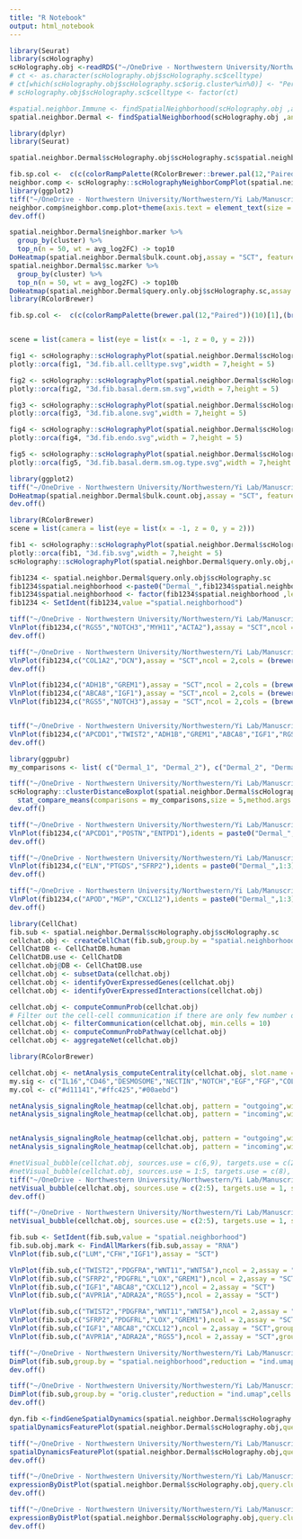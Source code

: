 ```yaml
---
title: "R Notebook"
output: html_notebook
---
```


```r
library(Seurat)
library(scHolography)
scHolography.obj <-readRDS("~/OneDrive - Northwestern University/Northwestern/Yi Lab/Manuscript/Code_2ndDraft/Human Skin/scHolography.obj_new.rds")
# ct <- as.character(scHolography.obj$scHolography.sc$celltype)
# ct[which(scHolography.obj$scHolography.sc$orig.cluster%in%0)] <- "Pericyte"
# scHolography.obj$scHolography.sc$celltype <- factor(ct)

```

```r

#spatial.neighbor.Immune <- findSpatialNeighborhood(scHolography.obj ,annotationToUse = "celltype",query.cluster = c("Immune"),orig.assay = "RNA",nNeighborhood = 2)
spatial.neighbor.Dermal <- findSpatialNeighborhood(scHolography.obj ,annotationToUse = "celltype",query.cluster = c("Dermal"),orig.assay = "RNA")
```

```r
library(dplyr)
library(Seurat)

spatial.neighbor.Dermal$scHolography.obj$scHolography.sc$spatial.neighborhood[which(spatial.neighbor.Dermal$scHolography.obj$scHolography.sc$spatial.neighborhood%in%c(as.character(1:4)))] <- paste0("Dermal_",spatial.neighbor.Dermal$scHolography.obj$scHolography.sc$spatial.neighborhood[which(spatial.neighbor.Dermal$scHolography.obj$scHolography.sc$spatial.neighborhood%in%c(as.character(1:4)))])

fib.sp.col <-  c(c(colorRampPalette(RColorBrewer::brewer.pal(12,"Paired"))(10)[1],(RColorBrewer::brewer.pal(4,"Greens"))),colorRampPalette(RColorBrewer::brewer.pal(12,"Paired"))(10)[c(2,4:10)])
neighbor.comp <- scHolography::scHolographyNeighborCompPlot(spatial.neighbor.Dermal$scHolography.obj,annotationToUse = "spatial.neighborhood",query.cluster = paste0("Dermal_",1:4),color = fib.sp.col)
library(ggplot2)
tiff("~/OneDrive - Northwestern University/Northwestern/Yi Lab/Manuscript/Code_2ndDraft/Human Skin/Fib.spatial.neighbor.comp.tiff", units="in", width=5, height=6, res=600)
neighbor.comp$neighbor.comp.plot+theme(axis.text = element_text(size = 16,face = "bold"),axis.title.x = element_blank(),axis.title.y = element_text(size = 20,face = "bold") ,axis.text.x = element_text(angle = 30,hjust=1))+NoLegend()
dev.off()

```

```r
spatial.neighbor.Dermal$neighbor.marker %>%
  group_by(cluster) %>%
  top_n(n = 50, wt = avg_log2FC) -> top10
DoHeatmap(spatial.neighbor.Dermal$bulk.count.obj,assay = "SCT", features = top10$gene) + NoLegend()+viridis::scale_fill_viridis()
spatial.neighbor.Dermal$sc.marker %>%
  group_by(cluster) %>%
  top_n(n = 50, wt = avg_log2FC) -> top10b
DoHeatmap(spatial.neighbor.Dermal$query.only.obj$scHolography.sc,assay = "SCT", features = top10b$gene,group.by = "spatial.neighborhood") + NoLegend()+viridis::scale_fill_viridis()
library(RColorBrewer)

fib.sp.col <-  c(c(colorRampPalette(brewer.pal(12,"Paired"))(10)[1],(brewer.pal(4,"Greens"))),colorRampPalette(brewer.pal(12,"Paired"))(10)[c(2,4:10)])


scene = list(camera = list(eye = list(x = -1, z = 0, y = 2)))

fig1 <- scHolography::scHolographyPlot(spatial.neighbor.Dermal$scHolography.obj,color.by = "spatial.neighborhood",color = fib.sp.col)%>% plotly::layout(scene = scene)
plotly::orca(fig1, "3d.fib.all.celltype.svg",width = 7,height = 5)

fig2 <- scHolography::scHolographyPlot(spatial.neighbor.Dermal$scHolography.obj,color.by = "spatial.neighborhood",color = fib.sp.col, cells = which(spatial.neighbor.Dermal$scHolography.obj$scHolography.sc$celltype%in%c("Basal","Dermal","Smooth Muscle")))%>% plotly::layout(scene = scene)
plotly::orca(fig2, "3d.fib.basal.derm.sm.svg",width = 7,height = 5)

fig3 <- scHolography::scHolographyPlot(spatial.neighbor.Dermal$scHolography.obj,color.by = "spatial.neighborhood",color = fib.sp.col,cells = which(spatial.neighbor.Dermal$scHolography.obj$scHolography.sc$celltype%in%c("Dermal")))%>% plotly::layout(scene = scene)
plotly::orca(fig3, "3d.fib.alone.svg",width = 7,height = 5)

fig4 <- scHolography::scHolographyPlot(spatial.neighbor.Dermal$scHolography.obj,color.by = "spatial.neighborhood",color = fib.sp.col,cells = which(spatial.neighbor.Dermal$scHolography.obj$scHolography.sc$celltype%in%c("Dermal","Endothelial")))%>% plotly::layout(scene = scene)
plotly::orca(fig4, "3d.fib.endo.svg",width = 7,height = 5)

fig5 <- scHolography::scHolographyPlot(spatial.neighbor.Dermal$scHolography.obj,color.by = "celltype",cells = which(spatial.neighbor.Dermal$scHolography.obj$scHolography.sc$celltype%in%c("Basal","Dermal","Smooth Muscle")))%>% plotly::layout(scene = scene)
plotly::orca(fig5, "3d.fib.basal.derm.sm.og.type.svg",width = 7,height = 5)
```
```r
library(ggplot2)
tiff("~/OneDrive - Northwestern University/Northwestern/Yi Lab/Manuscript/Code_2ndDraft/Human Skin/Fib.spatial.neighbor.heatmap.tiff", units="in", width=8, height=9, res=300)
DoHeatmap(spatial.neighbor.Dermal$bulk.count.obj,assay = "SCT", features = top10$gene,group.colors = brewer.pal(4,"Greens")) + NoLegend()+viridis::scale_fill_viridis()+theme(axis.text = element_text(size = 16,face = "bold"))
dev.off()
```

```r
library(RColorBrewer)
scene = list(camera = list(eye = list(x = -1, z = 0, y = 2)))

fib1 <- scHolography::scHolographyPlot(spatial.neighbor.Dermal$scHolography.obj,color.by = "spatial.neighborhood",color = fib.sp.col,cells = which(spatial.neighbor.Dermal$scHolography.obj$scHolography.sc$celltype%in%c("Basal","Dermal","Endothelial","Smooth Muscle")))%>% plotly::layout(scene = scene)
plotly::orca(fib1, "3d.fib.svg",width = 7,height = 5)
scHolography::scHolographyPlot(spatial.neighbor.Dermal$query.only.obj,color.by = "spatial.neighborhood",color = (brewer.pal(4,"Greens")))%>% plotly::layout(scene = scene)
```



```r
fib1234 <- spatial.neighbor.Dermal$query.only.obj$scHolography.sc
fib1234$spatial.neighborhood <-paste0("Dermal_",fib1234$spatial.neighborhood)
fib1234$spatial.neighborhood <- factor(fib1234$spatial.neighborhood ,levels = sort(unique(fib1234$spatial.neighborhood )))
fib1234 <- SetIdent(fib1234,value ="spatial.neighborhood")

tiff("~/OneDrive - Northwestern University/Northwestern/Yi Lab/Manuscript/Code_2ndDraft/Human Skin/Fib.peri.vln.mark.plot.tiff", units="in", width=5, height=5, res=300)
VlnPlot(fib1234,c("RGS5","NOTCH3","MYH11","ACTA2"),assay = "SCT",ncol = 2,cols = (brewer.pal(4,"Greens")))
dev.off()

tiff("~/OneDrive - Northwestern University/Northwestern/Yi Lab/Manuscript/Code_2ndDraft/Human Skin/Fib.1234.col.vln.mark.plot.tiff", units="in", width=5, height=2.5, res=300)
VlnPlot(fib1234,c("COL1A2","DCN"),assay = "SCT",ncol = 2,cols = (brewer.pal(4,"Greens")))
dev.off()

```
```r



VlnPlot(fib1234,c("ADH1B","GREM1"),assay = "SCT",ncol = 2,cols = (brewer.pal(4,"Greens")))
VlnPlot(fib1234,c("ABCA8","IGF1"),assay = "SCT",ncol = 2,cols = (brewer.pal(4,"Greens")))
VlnPlot(fib1234,c("RGS5","NOTCH3"),assay = "SCT",ncol = 2,cols = (brewer.pal(4,"Greens")))


tiff("~/OneDrive - Northwestern University/Northwestern/Yi Lab/Manuscript/Code_2ndDraft/Human Skin/Fib.1234.four.stack.vln.mark.plot.tiff", units="in", width=5, height=6, res=600)
VlnPlot(fib1234,c("APCDD1","TWIST2","ADH1B","GREM1","ABCA8","IGF1","RGS5","NOTCH3"),assay = "SCT",stack = T,flip = T)+NoLegend()+theme(axis.text = element_text(size = 16,face = "bold"),axis.title.x = element_blank(),axis.title.y = element_text(size = 16,face = "bold") ,axis.text.x = element_text(angle = 30,hjust=1))+scale_fill_manual(values = c("#EDF8E9","#EDF8E9", "#BAE4B3" ,"#BAE4B3" ,"#74C476","#74C476", "#238B45", "#238B45"))
dev.off()
```

```r
library(ggpubr)
my_comparisons <- list( c("Dermal_1", "Dermal_2"), c("Dermal_2", "Dermal_3"), c("Dermal_3", "Dermal_4") )

tiff("~/OneDrive - Northwestern University/Northwestern/Yi Lab/Manuscript/Code_2ndDraft/Human Skin//clusterDist.Fib1.2.3.4.to.4.tiff", units="in", width=5, height=5, res=600)
scHolography::clusterDistanceBoxplot(spatial.neighbor.Dermal$scHolography.obj,annotationToUse = "spatial.neighborhood",query.cluster.list = (paste0("Dermal_",c(1:4))),reference.cluster = c("Dermal_4"))+ggplot2::scale_fill_manual(values = (brewer.pal(4,"Greens"))[1:4])+ 
  stat_compare_means(comparisons = my_comparisons,size = 5,method.args = list(alternative="greater"))+NoLegend()+theme(axis.text = element_text(size = 16,face = "bold"),axis.title.x = element_blank(),axis.title.y = element_text(size = 20,face = "bold") ,axis.text.x = element_text(angle = 45,hjust=1))+ylab("SMN Distance")
dev.off()


```

```r
tiff("~/OneDrive - Northwestern University/Northwestern/Yi Lab/Manuscript/Code_2ndDraft/Human Skin//fib1_mark_vln.tiff", units="in", width=10, height=4, res=300)
VlnPlot(fib1234,c("APCDD1","POSTN","ENTPD1"),idents = paste0("Dermal_",1:3),assay = "SCT",ncol = 3,cols = (brewer.pal(4,"Greens"))[1:3])
dev.off()

tiff("~/OneDrive - Northwestern University/Northwestern/Yi Lab/Manuscript/Code_2ndDraft/Human Skin//fib2_mark_vln.tiff", units="in", width=10, height=4, res=300)
VlnPlot(fib1234,c("ELN","PTGDS","SFRP2"),idents = paste0("Dermal_",1:3),assay = "SCT",ncol = 3,cols = (brewer.pal(4,"Greens"))[1:3])
dev.off()

tiff("~/OneDrive - Northwestern University/Northwestern/Yi Lab/Manuscript/Code_2ndDraft/Human Skin//fib3_mark_vln.tiff", units="in", width=10, height=4, res=300)
VlnPlot(fib1234,c("APOD","MGP","CXCL12"),idents = paste0("Dermal_",1:3),assay = "SCT",ncol = 3,cols = (brewer.pal(4,"Greens"))[1:3])
dev.off()

```


```r
library(CellChat)
fib.sub <- spatial.neighbor.Dermal$scHolography.obj$scHolography.sc
cellchat.obj <- createCellChat(fib.sub,group.by = "spatial.neighborhood",assay = "SCT")
CellChatDB <- CellChatDB.human
CellChatDB.use <- CellChatDB 
cellchat.obj@DB <- CellChatDB.use
cellchat.obj <- subsetData(cellchat.obj)
cellchat.obj <- identifyOverExpressedGenes(cellchat.obj)
cellchat.obj <- identifyOverExpressedInteractions(cellchat.obj)
```

```r
cellchat.obj <- computeCommunProb(cellchat.obj)
# Filter out the cell-cell communication if there are only few number of cells in certain cell groups
cellchat.obj <- filterCommunication(cellchat.obj, min.cells = 10)
cellchat.obj <- computeCommunProbPathway(cellchat.obj)
cellchat.obj <- aggregateNet(cellchat.obj)
```
```r
library(RColorBrewer)

cellchat.obj <- netAnalysis_computeCentrality(cellchat.obj, slot.name = "netP") 
my.sig <- c("IL16","CD46","DESMOSOME","NECTIN","NOTCH","EGF","FGF","COLLAGEN","LAMIN")
my.col <- c("#d11141","#ffc425","#00aebd")

netAnalysis_signalingRole_heatmap(cellchat.obj, pattern = "outgoing",width = 20,height = 20,color.heatmap = "YlOrRd")
netAnalysis_signalingRole_heatmap(cellchat.obj, pattern = "incoming",width = 20,height = 20,color.heatmap = "YlOrRd")


netAnalysis_signalingRole_heatmap(cellchat.obj, pattern = "outgoing",width = 20,height = 20,color.heatmap = "YlOrRd",signaling = my.sig)
netAnalysis_signalingRole_heatmap(cellchat.obj, pattern = "incoming",width = 20,height = 20,color.heatmap = "YlOrRd",signaling = my.sig )
```

```r
#netVisual_bubble(cellchat.obj, sources.use = c(6,9), targets.use = c(2:5), signaling = c("CD46","NOTCH"), remove.isolate = FALSE)
#netVisual_bubble(cellchat.obj, sources.use = 1:5, targets.use = c(8), signaling = c("IL16"), remove.isolate = FALSE)
tiff("~/OneDrive - Northwestern University/Northwestern/Yi Lab/Manuscript/Code_2ndDraft/Human Skin//cellchat.collagen.tiff", units="in", width=4, height=6, res=300)
netVisual_bubble(cellchat.obj, sources.use = c(2:5), targets.use = 1, signaling = c("COLLAGEN"), remove.isolate = T)
dev.off()

tiff("~/OneDrive - Northwestern University/Northwestern/Yi Lab/Manuscript/Code_2ndDraft/Human Skin//cellchat.laminin.tiff", units="in", width=4, height=6, res=300)
netVisual_bubble(cellchat.obj, sources.use = c(2:5), targets.use = 1, signaling = c("LAMININ"), remove.isolate = T)
```
```r
fib.sub <- SetIdent(fib.sub,value = "spatial.neighborhood")
fib.sub.obj.mark <- FindAllMarkers(fib.sub,assay = "RNA")
VlnPlot(fib.sub,c("LUM","CFH","IGF1"),assay = "SCT")
```

```r
VlnPlot(fib.sub,c("TWIST2","PDGFRA","WNT11","WNT5A"),ncol = 2,assay = "SCT")
VlnPlot(fib.sub,c("SFRP2","PDGFRL","LOX","GREM1"),ncol = 2,assay = "SCT")
VlnPlot(fib.sub,c("IGF1","ABCA8","CXCL12"),ncol = 2,assay = "SCT")
VlnPlot(fib.sub,c("AVPR1A","ADRA2A","RGS5"),ncol = 2,assay = "SCT")

VlnPlot(fib.sub,c("TWIST2","PDGFRA","WNT11","WNT5A"),ncol = 2,assay = "SCT",group.by = "orig.cluster")
VlnPlot(fib.sub,c("SFRP2","PDGFRL","LOX","GREM1"),ncol = 2,assay = "SCT",group.by = "orig.cluster")
VlnPlot(fib.sub,c("IGF1","ABCA8","CXCL12"),ncol = 2,assay = "SCT",group.by = "orig.cluster")
VlnPlot(fib.sub,c("AVPR1A","ADRA2A","RGS5"),ncol = 2,assay = "SCT",group.by = "orig.cluster")
```
```r
tiff("~/OneDrive - Northwestern University/Northwestern/Yi Lab/Manuscript/Code_2ndDraft/Human Skin//dermal.spatial.cluster.tiff", units="in", width=4, height=4, res=300)
DimPlot(fib.sub,group.by = "spatial.neighborhood",reduction = "ind.umap",cells = which(fib.sub$celltype%in%"Dermal"))+ggtitle("Spatial Neighborhoods")+scale_colour_manual(values = brewer.pal(4,"Greens"))+NoLegend()
dev.off()

tiff("~/OneDrive - Northwestern University/Northwestern/Yi Lab/Manuscript/Code_2ndDraft/Human Skin//dermal.seurat.cluster.tiff", units="in", width=4, height=4, res=300)
DimPlot(fib.sub,group.by = "orig.cluster",reduction = "ind.umap",cells = which(fib.sub$celltype%in%"Dermal"))+ggtitle("Seurat Cluster")+scale_color_brewer(palette = "Set1")
dev.off()
```


```r
dyn.fib <-findGeneSpatialDynamics(spatial.neighbor.Dermal$scHolography.obj,query.cluster = paste0("Dermal_",c(1:3)),ref.cluster = c("Smooth Muscle"),annotationToUse = "spatial.neighborhood",assayToUse = "SCT")
spatialDynamicsFeaturePlot(spatial.neighbor.Dermal$scHolography.obj,query.cluster = paste0("Dermal_",c(1:3)),ref.cluster = c("Smooth Muscle"),annotationToUse = "spatial.neighborhood",geneOI = c(head(dyn.fib)$gene,tail(dyn.fib)$gene),assayToUse = "SCT")
```

```r

tiff("~/OneDrive - Northwestern University/Northwestern/Yi Lab/Manuscript/Code_2ndDraft/Human Skin/Fib.spatial.neighbor.1-4.dyn.heat.tiff", units="in", width=12, height=8, res=300)
spatialDynamicsFeaturePlot(spatial.neighbor.Dermal$scHolography.obj,query.cluster=paste0("Dermal_",1:4),ref.cluster = c("Dermal_4"),annotationToUse = "spatial.neighborhood",geneOI = c("APCDD1","TWIST2","WNT5A","POSTN","SFRP2","GREM1","ADH1B","IGF1","ABCA8","CXCL12","MFAP5","RGS5","NOTCH3","ACTA2","MYH11"),assayToUse = "SCT",self.color = c((colorRampPalette(brewer.pal(12,"Paired"))(10)[1]),(brewer.pal(4,"Greens")),(colorRampPalette(brewer.pal(12,"Paired"))(10)[3:10])))
dev.off()
```


```r
tiff("~/OneDrive - Northwestern University/Northwestern/Yi Lab/Manuscript/Code_2ndDraft/Human Skin/Fib.spatial.neighbor.distal.col6a5.tiff", units="in", width=5, height=4, res=300)
expressionByDistPlot(spatial.neighbor.Dermal$scHolography.obj,query.cluster=paste0("Dermal_",1:3),ref.cluster = c("Smooth Muscle"),annotationToUse = "spatial.neighborhood",geneOI = "COL6A5",assayToUse = "SCT")
dev.off()

tiff("~/OneDrive - Northwestern University/Northwestern/Yi Lab/Manuscript/Code_2ndDraft/Human Skin/Fib.spatial.neighbor.proximal.mfap5.tiff", units="in", width=5, height=4, res=300)
expressionByDistPlot(spatial.neighbor.Dermal$scHolography.obj,query.cluster=paste0("Dermal_",1:3),ref.cluster = c("Smooth Muscle"),annotationToUse = "spatial.neighborhood",geneOI = "MFAP5",assayToUse = "SCT")
dev.off()
```


